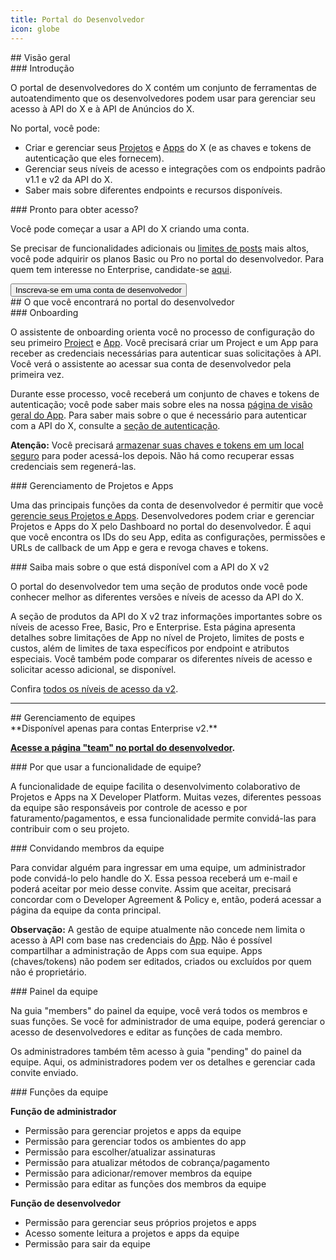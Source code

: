 ```yaml
---
title: Portal do Desenvolvedor
icon: globe
---
```



<div id="overview">
  ## Visão geral
</div>

<div id="introduction">
  ### Introdução
</div>

O portal de desenvolvedores do X contém um conjunto de ferramentas de autoatendimento que os desenvolvedores podem usar para gerenciar seu acesso à API do X e à API de Anúncios do X.

No portal, você pode:

- Criar e gerenciar seus [Projetos](/pt-BR/resources/fundamentals/projects) e [Apps](/pt-BR/resources/fundamentals/developer-apps) do X (e as chaves e tokens de autenticação que eles fornecem).
- Gerenciar seus níveis de acesso e integrações com os endpoints padrão v1.1 e v2 da API do X.
- Saber mais sobre diferentes endpoints e recursos disponíveis.

<div id="ready-to-get-access">
  ### Pronto para obter acesso?
</div>

Você pode começar a usar a API do X criando uma conta.

Se precisar de funcionalidades adicionais ou [limites de posts](/pt-BR/x-api/fundamentals/post-cap) mais altos, você pode adquirir os planos Basic ou Pro no portal do desenvolvedor. Para quem tem interesse no Enterprise, candidate-se [aqui](https://docs.google.com/forms/d/e/1FAIpQLScO3bczKWO2jFHyVZJUSEGfdyfFaqt2MvmOfl_aJp0KxMqtDA/viewform).

<Button href="https://developer.x.com/en/portal/dashboard">
  Inscreva-se em uma conta de desenvolvedor
</Button>

<div id="what-to-expect-within-the-developer-portal">
  ## O que você encontrará no portal do desenvolvedor
</div>

<div id="onboarding">
  ### Onboarding
</div>

O assistente de onboarding orienta você no processo de configuração do seu primeiro [Project](/pt-BR/resources/fundamentals/projects) e [App](/pt-BR/resources/fundamentals/developer-apps). Você precisará criar um Project e um App para receber as credenciais necessárias para autenticar suas solicitações à API. Você verá o assistente ao acessar sua conta de desenvolvedor pela primeira vez.

Durante esse processo, você receberá um conjunto de chaves e tokens de autenticação; você pode saber mais sobre eles na nossa [página de visão geral do App](/pt-BR/resources/fundamentals/developer-apps#overview). Para saber mais sobre o que é necessário para autenticar com a API do X, consulte a [seção de autenticação](/pt-BR/resources/fundamentals/authentication).

**Atenção:** Você precisará [armazenar suas chaves e tokens em um local seguro](/pt-BR/resources/fundamentals/authentication/guides/authentication-best-practices) para poder acessá-los depois. Não há como recuperar essas credenciais sem regenerá-las.

<div id="project-and-app-management">
  ### Gerenciamento de Projetos e Apps
</div>

Uma das principais funções da conta de desenvolvedor é permitir que você [gerencie seus Projetos e Apps](/pt-BR/resources/fundamentals/developer-apps#app-management). Desenvolvedores podem criar e gerenciar Projetos e Apps do X pelo Dashboard no portal do desenvolvedor. É aqui que você encontra os IDs do seu App, edita as configurações, permissões e URLs de callback de um App e gera e revoga chaves e tokens.

<div id="learn-more-about-whats-available-with-x-api-v2">
  ### Saiba mais sobre o que está disponível com a API do X v2
</div>

O portal do desenvolvedor tem uma seção de produtos onde você pode conhecer melhor as diferentes versões e níveis de acesso da API do X.

A seção de produtos da API do X v2 traz informações importantes sobre os níveis de acesso Free, Basic, Pro e Enterprise. Esta página apresenta detalhes sobre limitações de App no nível de Projeto, limites de posts e custos, além de limites de taxa específicos por endpoint e atributos especiais. Você também pode comparar os diferentes níveis de acesso e solicitar acesso adicional, se disponível.

Confira [todos os níveis de acesso da v2](/pt-BR/x-api/introduction#access-levels).

---

<div id="team-management">
  ## Gerenciamento de equipes
</div>

<Note>
  **Disponível apenas para contas Enterprise v2.**
</Note>

**[Acesse a página "team" no portal do desenvolvedor](https://developer.twitter.com/en/portal/teams).**

<div id="why-use-team-functionality">
  ### Por que usar a funcionalidade de equipe?
</div>

A funcionalidade de equipe facilita o desenvolvimento colaborativo de Projetos e Apps na X Developer Platform. Muitas vezes, diferentes pessoas da equipe são responsáveis por controle de acesso e por faturamento/pagamentos, e essa funcionalidade permite convidá-las para contribuir com o seu projeto.

<div id="inviting-team-members">
  ### Convidando membros da equipe
</div>

Para convidar alguém para ingressar em uma equipe, um administrador pode convidá-lo pelo handle do X. Essa pessoa receberá um e-mail e poderá aceitar por meio desse convite. Assim que aceitar, precisará concordar com o Developer Agreement & Policy e, então, poderá acessar a página da equipe da conta principal.

**Observação:** A gestão de equipe atualmente não concede nem limita o acesso à API com base nas credenciais do [App](/pt-BR/resources/fundamentals/developer-apps). Não é possível compartilhar a administração de Apps com sua equipe. Apps (chaves/tokens) não podem ser editados, criados ou excluídos por quem não é proprietário.

<div id="team-dashboard">
  ### Painel da equipe
</div>

Na guia "members" do painel da equipe, você verá todos os membros e suas funções. Se você for administrador de uma equipe, poderá gerenciar o acesso de desenvolvedores e editar as funções de cada membro.

Os administradores também têm acesso à guia "pending" do painel da equipe. Aqui, os administradores podem ver os detalhes e gerenciar cada convite enviado.

<div id="team-roles">
  ### Funções da equipe
</div>

**Função de administrador**

- Permissão para gerenciar projetos e apps da equipe
- Permissão para gerenciar todos os ambientes do app
- Permissão para escolher/atualizar assinaturas
- Permissão para atualizar métodos de cobrança/pagamento
- Permissão para adicionar/remover membros da equipe
- Permissão para editar as funções dos membros da equipe

**Função de desenvolvedor**

- Permissão para gerenciar seus próprios projetos e apps
- Acesso somente leitura a projetos e apps da equipe
- Permissão para sair da equipe